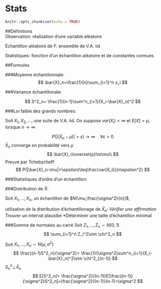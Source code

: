 # Stats

```r
knitr::opts_chunk$set(echo = TRUE)
```
##Définitions  
Observation: réalisation d'une variable aléatoire  


Échantillon aléatoire de F: ensemble de V.A. iid  


Statistiques: fonction d'un échantillon aléatoire et de constantes connues  

##Formules  

###Moyenne échantilonnale:
$$
\bar{X}_n=\frac{1}{n}\sum_{i=1}^n x_i
$$

###Variance échantillonale:

$$
S^2_n= \frac{1}{n-1}\sum^n_{i=1}(X_i-\bar{X}_n)^2
$$  

###Loi faible des grands nombres:  


Soit $X_1,X_2,...,$ une suite de V.A. iid. On suppose $var(X_i)< \infty$ et $E[X] = \mu$, lorsque $n \to \infty$  


$$ 
P(|(\bar{X}_n-\mu)|>\epsilon)\to\infty\quad \forall\epsilon>0
$$
$\bar{X}_n$ converge en probabilité vers $\mu$
$$
\bar{X}_n\overset{p}\to\mu\\  
$$
Preuve par Tchebycheff:
$$
P(|\bar{X}_n-\mu|>\epsilon)\leq\frac{var(X_i)}{n\epsilon^2}
$$

###Statistiques d'ordre d'un échantillon:
\begin{gather*}
    X_{(1)}=\min(X_1,\dots, X_n) \\  
    F_{X_{(1)}} (x)= 1 -{(1- F_X (x))}^n \\  
    \\
    X_{(n)}= \max(X_1,\dots,X_n) \\  
    F_{X_{(n)}}(x)={F_X(x)}^n\\
    \\
    f_{X_{(k)}}(x)= \frac{{n!}}{{(k-1)!}1{(n-k)!}}{F_X(x)}^{k-1}{(1-F_X(x))}^{n-k}f_X(x)
\end{gather*}


###Distribution de $\bar{X}$:

Soit $X_1,\dots,X_n$, un échantillon de $N(\mu,\frac{\sigma^2}{n})$,

\begin{gather*}
    \bar{X}_n=\frac{1}{n}\sum_{i=1}^n X_i\, \sim N(\mu,\frac{\sigma^2}{n})\\
    \\
    Z_n=\frac{\bar{X}-\mu}{\frac{\sigma}{\sqrt{n}}}\,\sim N(0,1)
\end{gather*}

utilisation de la distribution d'échantillonage de $\bar{X}_n$:
*Vérifier une affirmation 
*Trouver un interval plausibe
*Déterminer une taille d'échantillon minimal


###Somme de normales au carré
Soit $Z_1,\dots,Z_n\sim N(0,1)$
$$
\sum_{i=1}^n Z_i^2\sim \chi^2_n
$$

Soit $X_1,\dots,X_n\sim N(\mu,\sigma^2)$
$$
\frac{(n-1)S^2_n}{\sigma^2}= \frac{1}{\sigma^2}sum^n_{i=1}(X_i-\bar{X}_n)^2\sim \chi^2_{(n-1)}
$$
$S^2_n\bot\bar{X}_n$ 
$$
E[S^2_n]= \frac{\sigma^2}{(n-1)}E[\frac{(n-1)}{\sigma^2}S^2_n]=\frac{\sigma^2}{(n-1)}(n-1)=\sigma^2
$$









